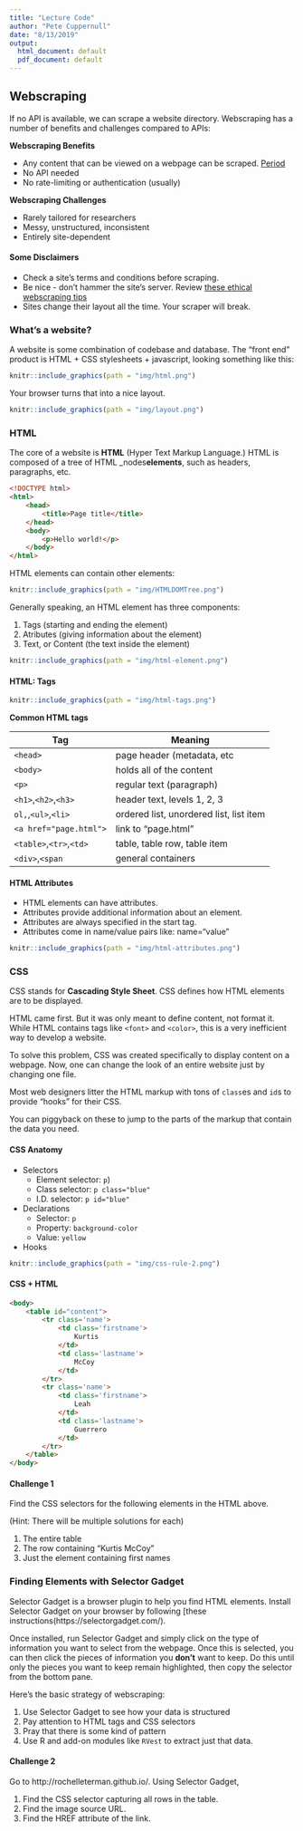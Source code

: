 ```yaml
---
title: "Lecture Code"
author: "Pete Cuppernull"
date: "8/13/2019"
output:
  html_document: default
  pdf_document: default
---
```


## Webscraping

If no API is available, we can scrape a website directory. Webscraping has a number of benefits and challenges compared to APIs:

__Webscraping Benefits__

* Any content that can be viewed on a webpage can be scraped. [Period](https://blog.hartleybrody.com/web-scraping/)
* No API needed
* No rate-limiting or authentication (usually)

__Webscraping Challenges__

* Rarely tailored for researchers
* Messy, unstructured, inconsistent
* Entirely site-dependent

#### Some Disclaimers {-}

* Check a site's terms and conditions before scraping.
* Be nice - don't hammer the site's server. Review [these ethical webscraping tips](https://towardsdatascience.com/ethics-in-web-scraping-b96b18136f01)
* Sites change their layout all the time. Your scraper will break.
 
### What's a website?

A website is some combination of codebase and database. The "front end" product is HTML + CSS stylesheets + javascript, looking something like this:

```r
knitr::include_graphics(path = "img/html.png")
```

Your browser turns that into a nice layout.
```r
knitr::include_graphics(path = "img/layout.png")
```


### HTML

The core of a website is __HTML__ (Hyper Text Markup Language.) HTML is composed of a tree of HTML _nodes__elements__, such as headers, paragraphs, etc. 

```html
<!DOCTYPE html>
<html>
	<head>
		<title>Page title</title>
	</head>
 	<body>
 		<p>Hello world!</p>
 	</body>
</html>
```

HTML elements can contain other elements:

```r
knitr::include_graphics(path = "img/HTMLDOMTree.png")
```

Generally speaking, an HTML element has three components:

1. Tags (starting and ending the element)
2. Atributes (giving information about the element)
3. Text, or Content (the text inside the element)

```r
knitr::include_graphics(path = "img/html-element.png")
```

#### HTML: Tags {-}

```r
knitr::include_graphics(path = "img/html-tags.png")
```

__Common HTML tags__

| Tag        | Meaning           | 
| ------------- |-------------  |
| `<head>`     | page header (metadata, etc | 
| `<body>`     | holds all of the content |
| `<p>` | regular text (paragraph) |
| `<h1>`,`<h2>`,`<h3>` | header text, levels 1, 2, 3  |
| `ol,`,`<ul>`,`<li>` | ordered list, unordered list, list item |
| `<a href="page.html">` | link to "page.html" |
| `<table>`,`<tr>`,`<td>`  | table, table row, table item |
| `<div>`,`<span` | general containers |

#### HTML Attributes {-}

* HTML elements can have attributes.
* Attributes provide additional information about an element.
* Attributes are always specified in the start tag.
* Attributes come in name/value pairs like: name="value"

```r
knitr::include_graphics(path = "img/html-attributes.png")
```

### CSS

CSS stands for __Cascading Style Sheet__. CSS defines how HTML elements are to be displayed.

HTML came first. But it was only meant to define content, not format it. While HTML contains tags like `<font>` and `<color>`, this is a very inefficient way to develop a website.

To solve this problem, CSS was created specifically to display content on a webpage. Now, one can change the look of an entire website just by changing one file.

Most web designers litter the HTML markup with tons of `class`es and `id`s to provide "hooks" for their CSS.

You can piggyback on these to jump to the parts of the markup that contain the data you need.

#### CSS Anatomy {-}

* Selectors
    - Element selector: `p`)
    - Class selector:  `p class="blue"`
    - I.D. selector: `p id="blue"`

* Declarations
    - Selector: `p`
    - Property: `background-color`
    - Value: `yellow`

* Hooks

```r
knitr::include_graphics(path = "img/css-rule-2.png")
```

#### CSS + HTML

```html
<body>
	<table id="content">
    	<tr class='name'>
        	<td class='firstname'>
         		Kurtis
        	</td>
        	<td class='lastname'>
          		McCoy
        	</td>
    	</tr>
    	<tr class='name'>
      		<td class='firstname'>
          		Leah
        	</td>
        	<td class='lastname'>
          		Guerrero
     		</td>
    	</tr>
 	</table>
</body>
```

#### Challenge 1 {-}

Find the CSS selectors for the following elements in the HTML above.

(Hint: There will be multiple solutions for each)

1. The entire table
2. The row containing "Kurtis McCoy"
3. Just the element containing first names


### Finding Elements with Selector Gadget

Selector Gadget is a browser plugin to help you find HTML elements. Install Selector Gadget on your browser by following [these instructions(https://selectorgadget.com/). 

Once installed, run Selector Gadget and simply click on the type of information you want to select from the webpage. Once this is selected, you can then click the pieces of information you **don't** want to keep. Do this until only the pieces you want to keep remain highlighted, then copy the selector from the bottom pane.

Here's the basic strategy of webscraping:

1. Use Selector Gadget to see how your data is structured
2. Pay attention to HTML tags and CSS selectors
3. Pray that there is some kind of pattern
4. Use R and add-on modules like `RVest` to extract just that data.

#### Challenge 2 {-}

Go to http://rochelleterman.github.io/. Using Selector Gadget,

1. Find the CSS selector capturing all rows in the table.
2. Find the image source URL.
3. Find the HREF attribute of the link.

